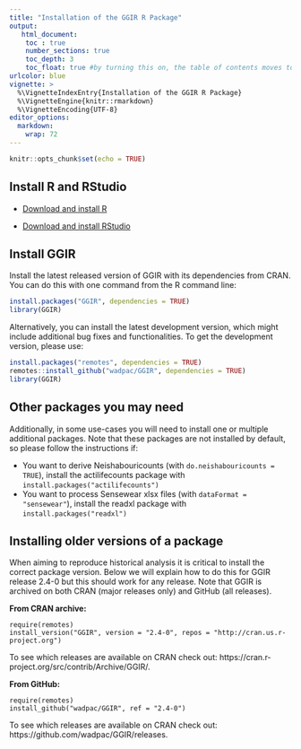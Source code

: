 ```yaml
---
title: "Installation of the GGIR R Package"
output:
   html_document:
    toc : true
    number_sections: true
    toc_depth: 3
    toc_float: true #by turning this on, the table of contents moves to the left of the page.
urlcolor: blue
vignette: >
  %\VignetteIndexEntry{Installation of the GGIR R Package}
  %\VignetteEngine{knitr::rmarkdown}
  %\VignetteEncoding{UTF-8}
editor_options:
  markdown:
    wrap: 72
---
```


```r
knitr::opts_chunk$set(echo = TRUE)
```

## Install R and RStudio

-   [Download and install R](https://cran.r-project.org/)

-   [Download and install
    RStudio](https://posit.co/products/open-source/rstudio/)

## Install GGIR

Install the latest released version of GGIR with its dependencies from
CRAN. You can do this with one command from the R command line:

```R
install.packages("GGIR", dependencies = TRUE)
library(GGIR)
```

Alternatively, you can install the latest development version, which
might include additional bug fixes and functionalities. To get the
development version, please use:

```R
install.packages("remotes", dependencies = TRUE)
remotes::install_github("wadpac/GGIR", dependencies = TRUE)
library(GGIR)
```

## Other packages you may need

Additionally, in some use-cases you will need to install one or multiple
additional packages. Note that these packages are not installed by default,
so please follow the instructions if:

-   You want to derive Neishabouricounts (with
    `do.neishabouricounts = TRUE`), install the actilifecounts package
    with `install.packages("actilifecounts")`
-   You want to process Sensewear xlsx files (with
    `dataFormat = "sensewear"`), install the readxl package
    with `install.packages("readxl")`

## Installing older versions of a package

When aiming to reproduce historical analysis it is critical to install the correct package version.
Below we will explain how to do this for GGIR release 2.4-0 but this should work for any release. Note that GGIR is archived on both CRAN (major releases only) and GitHub (all releases).

**From CRAN archive:**

```
require(remotes)
install_version("GGIR", version = "2.4-0", repos = "http://cran.us.r-project.org")
```

To see which releases are available on CRAN check out: https://cran.r-project.org/src/contrib/Archive/GGIR/.

**From GitHub:**

```
require(remotes)
install_github("wadpac/GGIR", ref = "2.4-0")
```
To see which releases are available on CRAN check out: https://github.com/wadpac/GGIR/releases.
